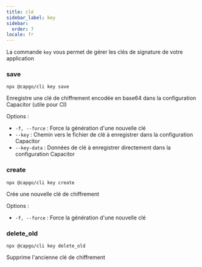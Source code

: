 ```yaml
---
title: clé
sidebar_label: key
sidebar:
  order: 7
locale: fr
---
```


La commande `key` vous permet de gérer les clés de signature de votre application

### save

`npx @capgo/cli key save`

Enregistre une clé de chiffrement encodée en base64 dans la configuration Capacitor (utile pour CI)

Options :

- `-f, --force` : Force la génération d'une nouvelle clé
- `--key` : Chemin vers le fichier de clé à enregistrer dans la configuration Capacitor
- `--key-data` : Données de clé à enregistrer directement dans la configuration Capacitor

### create

`npx @capgo/cli key create`

Crée une nouvelle clé de chiffrement

Options :

- `-f, --force` : Force la génération d'une nouvelle clé

### delete_old

`npx @capgo/cli key delete_old`

Supprime l'ancienne clé de chiffrement